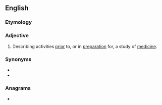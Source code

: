 ==English==

===Etymology===
{{prefix|en|pre|medical}}

===Adjective===
{{en-adj|-}}

# Describing activities [[prior]] to, or in [[preparation]] for, a study of [[medicine]].

===Synonyms===
* {{l|en|pre-med}}
* {{l|en|premed}}

===Anagrams===
* {{anagrams|en|pre-decimal|predecimal}}